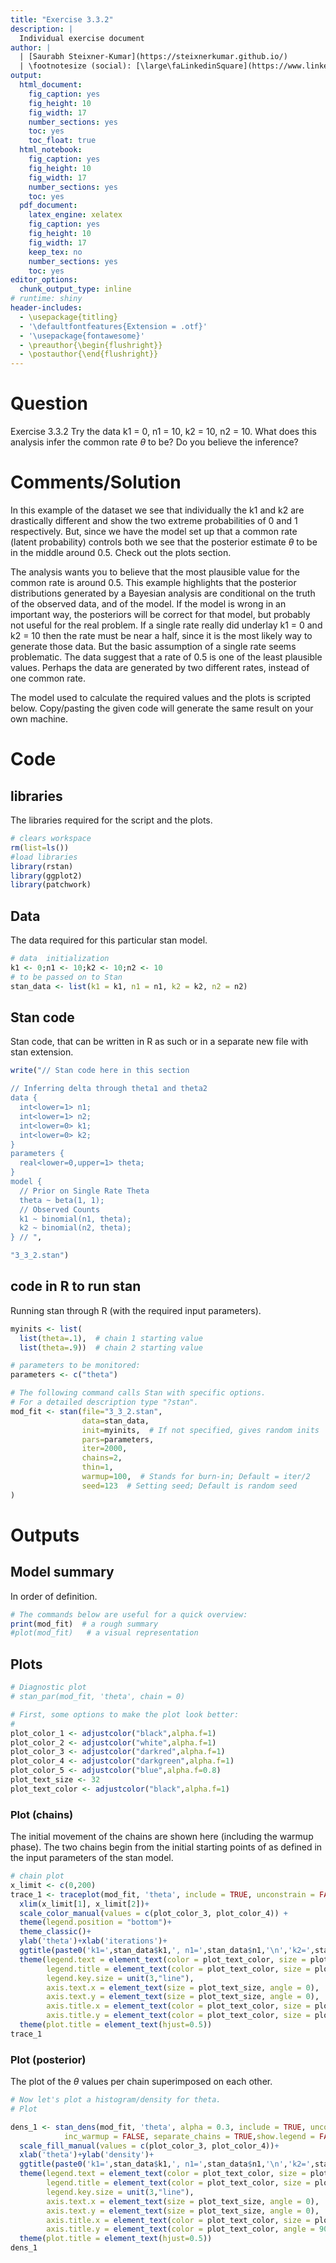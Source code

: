 ```yaml
---
title: "Exercise 3.3.2"
description: | 
  Individual exercise document
author: |
  | [Saurabh Steixner-Kumar](https://steixnerkumar.github.io/)
  | \footnotesize (social): [\large\faLinkedinSquare](https://www.linkedin.com/in/SteixnerKumar/) -  [\large\faGithub](https://github.com/SteixnerKumar) -  [\large\faTwitter](https://twitter.com/SteixnerKumar)
output: 
  html_document: 
    fig_caption: yes
    fig_height: 10
    fig_width: 17
    number_sections: yes
    toc: yes
    toc_float: true
  html_notebook: 
    fig_caption: yes
    fig_height: 10
    fig_width: 17
    number_sections: yes
    toc: yes
  pdf_document:
    latex_engine: xelatex 
    fig_caption: yes
    fig_height: 10
    fig_width: 17
    keep_tex: no
    number_sections: yes
    toc: yes
editor_options: 
  chunk_output_type: inline
# runtime: shiny
header-includes:
  - \usepackage{titling}
  - '\defaultfontfeatures{Extension = .otf}'
  - '\usepackage{fontawesome}'
  - \preauthor{\begin{flushright}}
  - \postauthor{\end{flushright}}
---
```


# Question
Exercise 3.3.2 Try the data k1 = 0, n1 = 10, k2 = 10, n2 = 10. What does this analysis infer the common rate $\theta$ to be? Do you believe the inference?

# Comments/Solution
In this example of the dataset we see that individually the k1 and k2 are drastically different and show the two extreme probabilities of 0 and 1 respectively. But, since we have the model set up that a common rate (latent probability) controls both we see that the posterior estimate $\theta$ to be in the middle around 0.5. Check out the plots section.

The analysis wants you to believe that the most plausible value for the common rate is around 0.5. This example highlights that the posterior distributions generated by a Bayesian analysis are conditional on the truth of the observed data, and of the model. If the model is wrong in an important way, the posteriors will be correct for that model, but probably not useful for the real problem. If a single rate really did underlay k1 = 0 and k2 = 10 then the rate must be near a half, since it is the most likely way to generate those data. But the basic assumption of a single rate seems problematic. The data suggest that a rate of 0.5 is one of the least plausible values. Perhaps the data are generated by two different rates, instead of one common rate.

The model used to calculate the required values and the plots is scripted below. Copy/pasting the given code will generate the same result on your own machine.


# Code
## libraries
The libraries required for the script and the plots.
```r
# clears workspace
rm(list=ls()) 
#load libraries
library(rstan)
library(ggplot2)
library(patchwork)
```


## Data
The data required for this particular stan model.
```r
# data  initialization
k1 <- 0;n1 <- 10;k2 <- 10;n2 <- 10
# to be passed on to Stan
stan_data <- list(k1 = k1, n1 = n1, k2 = k2, n2 = n2)
```


## Stan code
Stan code, that can be written in R as such or in a separate new file with stan extension.
```r
write("// Stan code here in this section

// Inferring delta through theta1 and theta2
data { 
  int<lower=1> n1; 
  int<lower=1> n2; 
  int<lower=0> k1;
  int<lower=0> k2;
} 
parameters {
  real<lower=0,upper=1> theta;
} 
model {
  // Prior on Single Rate Theta
  theta ~ beta(1, 1);
  // Observed Counts
  k1 ~ binomial(n1, theta);
  k2 ~ binomial(n2, theta);
} // ",

"3_3_2.stan")
```

## code in R to run stan
Running stan through R (with the required input parameters).
```r

myinits <- list(
  list(theta=.1),  # chain 1 starting value
  list(theta=.9))  # chain 2 starting value

# parameters to be monitored:  
parameters <- c("theta")

# The following command calls Stan with specific options.
# For a detailed description type "?stan".
mod_fit <- stan(file="3_3_2.stan",   
                data=stan_data, 
                init=myinits,  # If not specified, gives random inits
                pars=parameters,
                iter=2000, 
                chains=2, 
                thin=1,
                warmup=100,  # Stands for burn-in; Default = iter/2
                seed=123  # Setting seed; Default is random seed
)
```

# Outputs
## Model summary
In order of definition.
```r
# The commands below are useful for a quick overview:
print(mod_fit)  # a rough summary
#plot(mod_fit)   # a visual representation
```

## Plots

```r
# Diagnostic plot
# stan_par(mod_fit, 'theta', chain = 0)

# First, some options to make the plot look better:
#
plot_color_1 <- adjustcolor("black",alpha.f=1)
plot_color_2 <- adjustcolor("white",alpha.f=1)
plot_color_3 <- adjustcolor("darkred",alpha.f=1)
plot_color_4 <- adjustcolor("darkgreen",alpha.f=1)
plot_color_5 <- adjustcolor("blue",alpha.f=0.8)
plot_text_size <- 32
plot_text_color <- adjustcolor("black",alpha.f=1)

```


### Plot (chains)
The initial movement of the chains are shown here (including the warmup phase). The two chains begin from the initial starting points of as defined in the input parameters of the stan model.
```r
# chain plot
x_limit <- c(0,200)
trace_1 <- traceplot(mod_fit, 'theta', include = TRUE, unconstrain = FALSE,inc_warmup = TRUE,show.legend = FALSE)+
  xlim(x_limit[1], x_limit[2])+
  scale_color_manual(values = c(plot_color_3, plot_color_4)) +
  theme(legend.position = "bottom")+
  theme_classic()+
  ylab('theta')+xlab('iterations')+
  ggtitle(paste0('k1=',stan_data$k1,', n1=',stan_data$n1,'\n','k2=',stan_data$k2,', n2=',stan_data$n2))+
  theme(legend.text = element_text(color = plot_text_color, size = plot_text_size),
        legend.title = element_text(color = plot_text_color, size = plot_text_size),
        legend.key.size = unit(3,"line"),
        axis.text.x = element_text(size = plot_text_size, angle = 0),
        axis.text.y = element_text(size = plot_text_size, angle = 0),
        axis.title.x = element_text(color = plot_text_color, size = plot_text_size),
        axis.title.y = element_text(color = plot_text_color, size = plot_text_size))+
  theme(plot.title = element_text(hjust=0.5))
trace_1
```

### Plot (posterior)
The plot of the $\theta$ values per chain superimposed on each other.
```r
# Now let's plot a histogram/density for theta.
# Plot

dens_1 <- stan_dens(mod_fit, 'theta', alpha = 0.3, include = TRUE, unconstrain = FALSE,
            inc_warmup = FALSE, separate_chains = TRUE,show.legend = FALSE) +
  scale_fill_manual(values = c(plot_color_3, plot_color_4))+
  xlab('theta')+ylab('density')+
  ggtitle(paste0('k1=',stan_data$k1,', n1=',stan_data$n1,'\n','k2=',stan_data$k2,', n2=',stan_data$n2))+
  theme(legend.text = element_text(color = plot_text_color, size = plot_text_size),
        legend.title = element_text(color = plot_text_color, size = plot_text_size),
        legend.key.size = unit(3,"line"),
        axis.text.x = element_text(size = plot_text_size, angle = 0),
        axis.text.y = element_text(size = plot_text_size, angle = 0),
        axis.title.x = element_text(color = plot_text_color, size = plot_text_size),
        axis.title.y = element_text(color = plot_text_color, angle = 90,size = plot_text_size))+
  theme(plot.title = element_text(hjust=0.5))
dens_1
```



